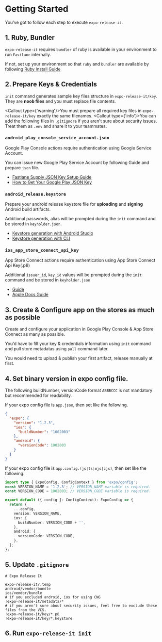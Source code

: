 
# Getting Started

You've got to follow each step to execute `expo-release-it`.

## 1. Ruby, Bundler

`expo-release-it` requires `bundler` of ruby is available in your environment to run `Fastlane` internally.

If not, set up your environment so that `ruby` and `bundler` are available by following [Ruby Install Guide](https://www.ruby-lang.org/en/downloads/)

## 2. Prepare Keys & Credentials

`init` command generates sample key files structure in `expo-release-it/key`. They are **noob files** and you must replace file contents.

<Callout type={'warning'}>You must prepare all required key files in `expo-release-it/key` exactly the same filenames.</Callout>
<Callout type={'info'}>You can add the following files in `.gitignore` if you aren't sure about security issues. Treat them as `.env` and share it to your teammates.</Callout>

### `android_play_console_service_account.json`

Google Play Console actions require authentication using Google Service Account.

You can issue new Google Play Service Account by following Guide
and prepare `json` file.

- [Fastlane Supply JSON Key Setup Guide](https://docs.fastlane.tools/actions/supply/#setup)
- [How to Get Your Google Play JSON Key](https://help.radio.co/en/articles/6232140-how-to-get-your-google-play-json-key)

### `android_release.keystore`

Prepare your android release keystore file for **uploading** and **signing** Android build artifacts.

Additional passwords, alias will be prompted during the `init` command and be stored in `keyholder.json`.

- [Keystore generation with Android Studio](https://developer.android.com/studio/publish/app-signing.html#generate-key)
- [Keystore generation with CLI](https://gist.github.com/henriquemenezes/70feb8fff20a19a65346e48786bedb8f)

### `ios_app_store_connect_api_key`

App Store Connect actions require authentication using App Store Connect Api Key(.p8)

Additional `issuer_id`, `key_id` values will be prompted during the `init` command and be stored in `keyholder.json`

- [Guide](https://www.revenuecat.com/docs/service-credentials/itunesconnect-app-specific-shared-secret/app-store-connect-api-key-configuration)
- [Apple Docs Guide](https://developer.apple.com/documentation/appstoreconnectapi/creating-api-keys-for-app-store-connect-api)

## 3. Create & Configure app on the stores as much as possible

Create and configure your application in Google Play Console & App Store Connect as many as possible.

You'd have to fill your key & credentials information using `init` command and pull store metadatas using `pull` command later.

You would need to upload & publish your first artifact, release manually at first.

## 4. Set binary version in expo config file.

The following buildNumber, versionCode format `ABBBCCC` is not mandatory but recommended for readability.

If your expo config file is `app.json`, then set like the following.

```json
{
  "expo": {
    "version": "1.2.3",
    "ios": {
      "buildNumber": "1002003"
    },
    "android": {
      "versionCode": 1002003
    }
  }
}

```

If your expo config file is `app.config.(js|ts|mjs|cjs)`, then set like the following.

```typescript
import type { ExpoConfig, ConfigContext } from 'expo/config';
const VERSION_NAME = '1.2.3'; // VERSION_NAME variable is required.
const VERSION_CODE = 1002003; // VERSION_CODE variable is required.

export default ({ config }: ConfigContext): ExpoConfig => {
  return {
    ...config,
    version: VERSION_NAME,
    ios: {
      buildNumber: VERSION_CODE + '',
    },
    android: {
      versionCode: VERSION_CODE,
    },
  };
};

```

## 5. Update `.gitignore`

```gitignore
# Expo Release It

expo-release-it/.temp
android/vendor/bundle
ios/vendor/bundle
# if you excluded android, ios for using CNG
!expo-release-it/metadata/*
# if you aren't sure about security issues, feel free to exclude these files from the VCS.
!expo-release-it/key/*.p8
!expo-release-it/key/*.keystore
```

## 6. Run `expo-release-it init`
